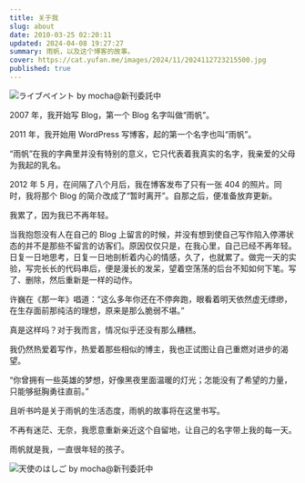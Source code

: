 ```yaml
---
title: 关于我
slug: about
date: 2010-03-25 02:20:11
updated: 2024-04-08 19:27:27
summary: 雨帆，以及这个博客的故事。
cover: https://cat.yufan.me/images/2024/11/2024112723215500.jpg
published: true
---
```


![ライブペイント by mocha@新刊委託中](https://cat.yufan.me/images/2024/11/2024112723242700.jpg)

<MusicPlayer netease={22705492} />

2007 年，我开始写 Blog，第一个 Blog 名字叫做“雨帆”。

2011 年，我开始用 WordPress 写博客，起的第一个名字也叫“雨帆”。

“雨帆”在我的字典里并没有特别的意义，它只代表着我真实的名字，我亲爱的父母为我起的乳名。

2012 年 5 月，在间隔了八个月后，我在博客发布了只有一张 404 的照片。同时，我将那个 Blog 的简介改成了“暂时离开”。自那之后，便准备放弃更新。

我累了，因为我已不再年轻。

当我抱怨没有人在自己的 Blog 上留言的时候，并没有想到使自己写作陷入停滞状态的并不是那些不留言的访客们。原因仅仅只是，在我心里，自己已经不再年轻。日复一日地思考，日复一日地剖析着内心的情感，久了，也就累了。做完一天的实验，写完长长的代码串后，便是漫长的发呆，望着空荡荡的后台不知如何下笔。写了、删除，然后重新是一样的动作。

许巍在《那一年》唱道：“这么多年你还在不停奔跑，眼看着明天依然虚无缥缈，在生存面前那纯洁的理想，原来是那么脆弱不堪。”

真是这样吗？对于我而言，情况似乎还没有那么糟糕。

我仍然热爱着写作，热爱着那些相似的博主，我也正试图让自己重燃对进步的渴望。

“你曾拥有一些英雄的梦想，好像黑夜里面温暖的灯光；怎能没有了希望的力量，只能够挺胸勇往直前。”

且听书吟是关于雨帆的生活态度，雨帆的故事将在这里书写。

不再有迷茫、无奈，我愿意重新亲近这个自留地，让自己的名字带上我的每一天。

雨帆就是我，一直很年轻的孩子。

![天使のはしご by mocha@新刊委託中](https://cat.yufan.me/images/2024/11/2024112723270800.jpg)
